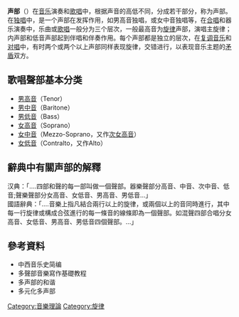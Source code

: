 {{unreferenced|time=2016-12-03T13:57:01+00:00}}
'''声部'''（{{lang-en|'''Voice type'''}}）在[[音乐|音乐]]演奏和[[歌唱|歌唱]]中，根据声音的高低不同，分成若干部分，称为声部。在[[独唱|独唱]]中，是一个声部在发挥作用，如男高音独唱，或女中音独唱等，在[[合唱|合唱]]和器乐演奏中，乐曲或[[歌唱|歌唱]]一般分为三个层次，一般最高音为[[旋律|旋律]]声部，演唱主旋律；内声部和低音声部起到伴唱和伴奏作用。每个声部都是独立的层次，在[[复调音乐|复调音乐]]和[[对唱|对唱]]中，有时两个或两个以上声部同样表现旋律，交错进行，以表现音乐主题的[[矛盾|矛盾]]双方。

== 歌唱聲部基本分类 ==
* [[男高音|男高音]]（Tenor）
* [[男中音|男中音]]（Baritone）
* [[男低音|男低音]]（Bass）
* [[女高音|女高音]]（Soprano）
* [[女中音|女中音]]（Mezzo-Soprano，又作[[次女高音|次女高音]]） 
* [[女低音|女低音]]（Contralto，又作Alto）

== 辭典中有關声部的解釋 ==

汉典：「....四部和聲的每一部叫做一個聲部。器樂聲部分高音、中音、次中音、低音;聲樂聲部分女高音、女低音、男高音、男低音...」<br />
國語辭典：「....音樂上指凡結合兩行以上的旋律，或兩個以上的音同時進行，其中每一行旋律或構成合弦進行的每一條音的線條即為一個聲部。如混聲四部合唱分女高音、女低音、男高音、男低音四個聲部。...」

== 參考資料 ==
* 中西音乐史简编
* 多聲部音樂寫作基礎教程
* 多声部的和谐
* 多元化多声部

[[Category:音樂理論|Category:音樂理論]]
[[Category:旋律|Category:旋律]]